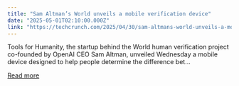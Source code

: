 ```yaml
---
title: "Sam Altman’s World unveils a mobile verification device"
date: "2025-05-01T02:10:00.000Z"
link: "https://techcrunch.com/2025/04/30/sam-altmans-world-unveils-a-mobile-verification-device/"
---
```


Tools for Humanity, the startup behind the World human verification project co-founded by OpenAI CEO Sam Altman, unveiled Wednesday a mobile device designed to help people determine the difference bet...

[Read more](https://techcrunch.com/2025/04/30/sam-altmans-world-unveils-a-mobile-verification-device/)
